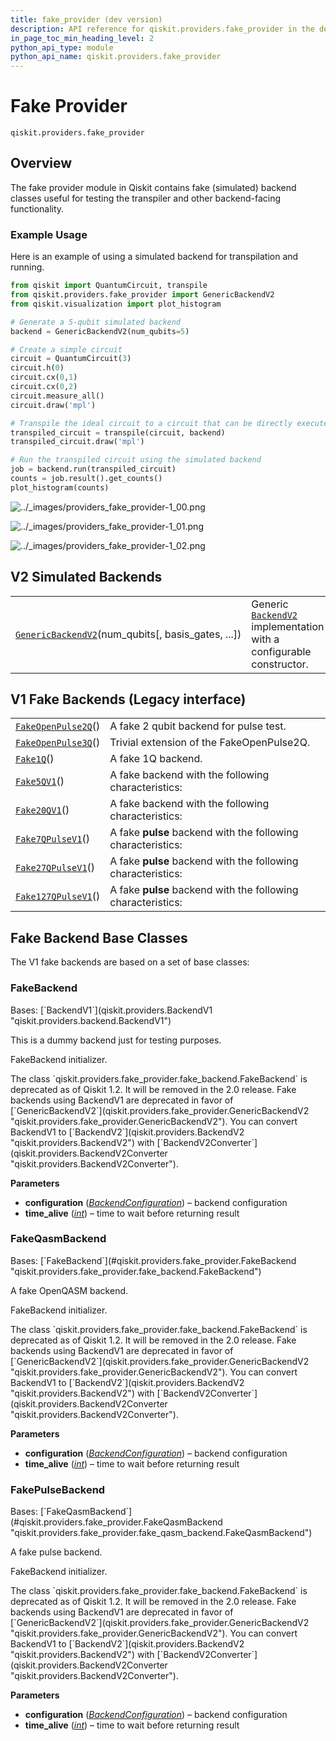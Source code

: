 ```yaml
---
title: fake_provider (dev version)
description: API reference for qiskit.providers.fake_provider in the dev version of qiskit
in_page_toc_min_heading_level: 2
python_api_type: module
python_api_name: qiskit.providers.fake_provider
---
```


<span id="module-qiskit.providers.fake_provider" />

<span id="qiskit-providers-fakeprovider" />

<span id="fake-provider-qiskit-providers-fake-provider" />

# Fake Provider

`qiskit.providers.fake_provider`

## Overview

The fake provider module in Qiskit contains fake (simulated) backend classes useful for testing the transpiler and other backend-facing functionality.

### Example Usage

Here is an example of using a simulated backend for transpilation and running.

```python
from qiskit import QuantumCircuit, transpile
from qiskit.providers.fake_provider import GenericBackendV2
from qiskit.visualization import plot_histogram

# Generate a 5-qubit simulated backend
backend = GenericBackendV2(num_qubits=5)

# Create a simple circuit
circuit = QuantumCircuit(3)
circuit.h(0)
circuit.cx(0,1)
circuit.cx(0,2)
circuit.measure_all()
circuit.draw('mpl')

# Transpile the ideal circuit to a circuit that can be directly executed by the backend
transpiled_circuit = transpile(circuit, backend)
transpiled_circuit.draw('mpl')

# Run the transpiled circuit using the simulated backend
job = backend.run(transpiled_circuit)
counts = job.result().get_counts()
plot_histogram(counts)
```

![../\_images/providers\_fake\_provider-1\_00.png](/images/api/qiskit/dev/providers_fake_provider-1_00.png)

![../\_images/providers\_fake\_provider-1\_01.png](/images/api/qiskit/dev/providers_fake_provider-1_01.png)

![../\_images/providers\_fake\_provider-1\_02.png](/images/api/qiskit/dev/providers_fake_provider-1_02.png)

## V2 Simulated Backends

|                                                                                                                                                            |                                                                                                                                |
| ---------------------------------------------------------------------------------------------------------------------------------------------------------- | ------------------------------------------------------------------------------------------------------------------------------ |
| [`GenericBackendV2`](qiskit.providers.fake_provider.GenericBackendV2 "qiskit.providers.fake_provider.GenericBackendV2")(num\_qubits\[, basis\_gates, ...]) | Generic [`BackendV2`](qiskit.providers.BackendV2 "qiskit.providers.BackendV2") implementation with a configurable constructor. |

## V1 Fake Backends (Legacy interface)

|                                                                                                                        |                                                              |
| ---------------------------------------------------------------------------------------------------------------------- | ------------------------------------------------------------ |
| [`FakeOpenPulse2Q`](qiskit.providers.fake_provider.FakeOpenPulse2Q "qiskit.providers.fake_provider.FakeOpenPulse2Q")() | A fake 2 qubit backend for pulse test.                       |
| [`FakeOpenPulse3Q`](qiskit.providers.fake_provider.FakeOpenPulse3Q "qiskit.providers.fake_provider.FakeOpenPulse3Q")() | Trivial extension of the FakeOpenPulse2Q.                    |
| [`Fake1Q`](qiskit.providers.fake_provider.Fake1Q "qiskit.providers.fake_provider.Fake1Q")()                            | A fake 1Q backend.                                           |
| [`Fake5QV1`](qiskit.providers.fake_provider.Fake5QV1 "qiskit.providers.fake_provider.Fake5QV1")()                      | A fake backend with the following characteristics:           |
| [`Fake20QV1`](qiskit.providers.fake_provider.Fake20QV1 "qiskit.providers.fake_provider.Fake20QV1")()                   | A fake backend with the following characteristics:           |
| [`Fake7QPulseV1`](qiskit.providers.fake_provider.Fake7QPulseV1 "qiskit.providers.fake_provider.Fake7QPulseV1")()       | A fake **pulse** backend with the following characteristics: |
| [`Fake27QPulseV1`](qiskit.providers.fake_provider.Fake27QPulseV1 "qiskit.providers.fake_provider.Fake27QPulseV1")()    | A fake **pulse** backend with the following characteristics: |
| [`Fake127QPulseV1`](qiskit.providers.fake_provider.Fake127QPulseV1 "qiskit.providers.fake_provider.Fake127QPulseV1")() | A fake **pulse** backend with the following characteristics: |

## Fake Backend Base Classes

The V1 fake backends are based on a set of base classes:

### FakeBackend

<Class id="qiskit.providers.fake_provider.FakeBackend" github="https://github.com/Qiskit/qiskit/tree/main/qiskit/providers/fake_provider/fake_backend.py#L39-L165" signature="qiskit.providers.fake_provider.FakeBackend(configuration, time_alive=10)" modifiers="class">
  Bases: [`BackendV1`](qiskit.providers.BackendV1 "qiskit.providers.backend.BackendV1")

  This is a dummy backend just for testing purposes.

  FakeBackend initializer.

  <Admonition title="Deprecated since version 1.2" type="danger">
    The class `qiskit.providers.fake_provider.fake_backend.FakeBackend` is deprecated as of Qiskit 1.2. It will be removed in the 2.0 release. Fake backends using BackendV1 are deprecated in favor of [`GenericBackendV2`](qiskit.providers.fake_provider.GenericBackendV2 "qiskit.providers.fake_provider.GenericBackendV2"). You can convert BackendV1 to [`BackendV2`](qiskit.providers.BackendV2 "qiskit.providers.BackendV2") with [`BackendV2Converter`](qiskit.providers.BackendV2Converter "qiskit.providers.BackendV2Converter").
  </Admonition>

  **Parameters**

  *   **configuration** ([*BackendConfiguration*](qiskit.providers.models.BackendConfiguration "qiskit.providers.models.BackendConfiguration")) – backend configuration
  *   **time\_alive** ([*int*](https://docs.python.org/3/library/functions.html#int "(in Python v3.13)")) – time to wait before returning result
</Class>

### FakeQasmBackend

<Class id="qiskit.providers.fake_provider.FakeQasmBackend" github="https://github.com/Qiskit/qiskit/tree/main/qiskit/providers/fake_provider/fake_qasm_backend.py#L32-L77" signature="qiskit.providers.fake_provider.FakeQasmBackend" modifiers="class">
  Bases: [`FakeBackend`](#qiskit.providers.fake_provider.FakeBackend "qiskit.providers.fake_provider.fake_backend.FakeBackend")

  A fake OpenQASM backend.

  FakeBackend initializer.

  <Admonition title="Deprecated since version 1.2" type="danger">
    The class `qiskit.providers.fake_provider.fake_backend.FakeBackend` is deprecated as of Qiskit 1.2. It will be removed in the 2.0 release. Fake backends using BackendV1 are deprecated in favor of [`GenericBackendV2`](qiskit.providers.fake_provider.GenericBackendV2 "qiskit.providers.fake_provider.GenericBackendV2"). You can convert BackendV1 to [`BackendV2`](qiskit.providers.BackendV2 "qiskit.providers.BackendV2") with [`BackendV2Converter`](qiskit.providers.BackendV2Converter "qiskit.providers.BackendV2Converter").
  </Admonition>

  **Parameters**

  *   **configuration** ([*BackendConfiguration*](qiskit.providers.models.BackendConfiguration "qiskit.providers.models.BackendConfiguration")) – backend configuration
  *   **time\_alive** ([*int*](https://docs.python.org/3/library/functions.html#int "(in Python v3.13)")) – time to wait before returning result
</Class>

### FakePulseBackend

<Class id="qiskit.providers.fake_provider.FakePulseBackend" github="https://github.com/Qiskit/qiskit/tree/main/qiskit/providers/fake_provider/fake_pulse_backend.py#L27-L49" signature="qiskit.providers.fake_provider.FakePulseBackend" modifiers="class">
  Bases: [`FakeQasmBackend`](#qiskit.providers.fake_provider.FakeQasmBackend "qiskit.providers.fake_provider.fake_qasm_backend.FakeQasmBackend")

  A fake pulse backend.

  FakeBackend initializer.

  <Admonition title="Deprecated since version 1.2" type="danger">
    The class `qiskit.providers.fake_provider.fake_backend.FakeBackend` is deprecated as of Qiskit 1.2. It will be removed in the 2.0 release. Fake backends using BackendV1 are deprecated in favor of [`GenericBackendV2`](qiskit.providers.fake_provider.GenericBackendV2 "qiskit.providers.fake_provider.GenericBackendV2"). You can convert BackendV1 to [`BackendV2`](qiskit.providers.BackendV2 "qiskit.providers.BackendV2") with [`BackendV2Converter`](qiskit.providers.BackendV2Converter "qiskit.providers.BackendV2Converter").
  </Admonition>

  **Parameters**

  *   **configuration** ([*BackendConfiguration*](qiskit.providers.models.BackendConfiguration "qiskit.providers.models.BackendConfiguration")) – backend configuration
  *   **time\_alive** ([*int*](https://docs.python.org/3/library/functions.html#int "(in Python v3.13)")) – time to wait before returning result
</Class>


